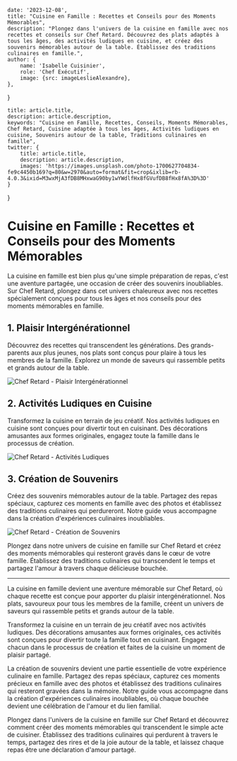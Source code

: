 
    date: '2023-12-08',
    title: "Cuisine en Famille : Recettes et Conseils pour des Moments Mémorables",
    description: "Plongez dans l'univers de la cuisine en famille avec nos recettes et conseils sur Chef Retard. Découvrez des plats adaptés à tous les âges, des activités ludiques en cuisine, et créez des souvenirs mémorables autour de la table. Établissez des traditions culinaires en famille.",
    author: {
        name: 'Isabelle Cuisinier',
        role: 'Chef Exécutif',
        image: {src: imageLeslieAlexandre},
    },
}

    title: article.title,
    description: article.description,
    keywords: "Cuisine en Famille, Recettes, Conseils, Moments Mémorables, Chef Retard, Cuisine adaptée à tous les âges, Activités ludiques en cuisine, Souvenirs autour de la table, Traditions culinaires en famille",
    twitter: {
        title: article.title,
        description: article.description,
        images: 'https://images.unsplash.com/photo-1700627704834-fe9c4450b169?q=80&w=2970&auto=format&fit=crop&ixlib=rb-4.0.3&ixid=M3wxMjA3fDB8MHxwaG90by1wYWdlfHx8fGVufDB8fHx8fA%3D%3D'
    }
}

# Cuisine en Famille : Recettes et Conseils pour des Moments Mémorables

La cuisine en famille est bien plus qu'une simple préparation de repas, c'est une aventure partagée, une occasion de créer des souvenirs inoubliables. Sur Chef Retard, plongez dans cet univers chaleureux avec nos recettes spécialement conçues pour tous les âges et nos conseils pour des moments mémorables en famille.

## 1. Plaisir Intergénérationnel

Découvrez des recettes qui transcendent les générations. Des grands-parents aux plus jeunes, nos plats sont conçus pour plaire à tous les membres de la famille. Explorez un monde de saveurs qui rassemble petits et grands autour de la table.

![Chef Retard - Plaisir Intergénérationnel](./memorable-moments.jpg)

## 2. Activités Ludiques en Cuisine

Transformez la cuisine en terrain de jeu créatif. Nos activités ludiques en cuisine sont conçues pour divertir tout en cuisinant. Des décorations amusantes aux formes originales, engagez toute la famille dans le processus de création.

![Chef Retard - Activités Ludiques](./fun-cooking.jpeg)

## 3. Création de Souvenirs

Créez des souvenirs mémorables autour de la table. Partagez des repas spéciaux, capturez ces moments en famille avec des photos et établissez des traditions culinaires qui perdureront. Notre guide vous accompagne dans la création d'expériences culinaires inoubliables.

![Chef Retard - Création de Souvenirs](./intergenerational-fun.jpg)

Plongez dans notre univers de cuisine en famille sur Chef Retard et créez des moments mémorables qui resteront gravés dans le cœur de votre famille. Établissez des traditions culinaires qui transcendent le temps et partagez l'amour à travers chaque délicieuse bouchée.

---

La cuisine en famille devient une aventure mémorable sur Chef Retard, où chaque recette est conçue pour apporter du plaisir intergénérationnel. Nos plats, savoureux pour tous les membres de la famille, créent un univers de saveurs qui rassemble petits et grands autour de la table.

Transformez la cuisine en un terrain de jeu créatif avec nos activités ludiques. Des décorations amusantes aux formes originales, ces activités sont conçues pour divertir toute la famille tout en cuisinant. Engagez chacun dans le processus de création et faites de la cuisine un moment de plaisir partagé.

La création de souvenirs devient une partie essentielle de votre expérience culinaire en famille. Partagez des repas spéciaux, capturez ces moments précieux en famille avec des photos et établissez des traditions culinaires qui resteront gravées dans la mémoire. Notre guide vous accompagne dans la création d'expériences culinaires inoubliables, où chaque bouchée devient une célébration de l'amour et du lien familial.

Plongez dans l'univers de la cuisine en famille sur Chef Retard et découvrez comment créer des moments mémorables qui transcendent le simple acte de cuisiner. Établissez des traditions culinaires qui perdurent à travers le temps, partagez des rires et de la joie autour de la table, et laissez chaque repas être une déclaration d'amour partagé.
